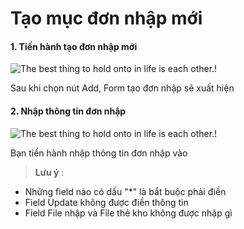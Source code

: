 # Tạo mục đơn nhập mới

#### 1. Tiến hành tạo đơn nhập mới

![The best thing to hold onto in life is each other.!](https://raw.githubusercontent.com/tuan2099/Images/main/Screenshot_58.png)

Sau khi chọn nút Add, Form tạo đơn nhập sẽ xuất hiện

#### 2. Nhập thông tin đơn nhập

![The best thing to hold onto in life is each other.!](https://raw.githubusercontent.com/tuan2099/Images/main/Screenshot_59.png)

Bạn tiến hành nhập thông tin đơn nhập vào

> **Lưu ý** :

- Những field nào có dấu "\*" là bắt buộc phải điền
- Field Update không được điền thông tin
- Field File nhập và File thẻ kho không được nhập gì
